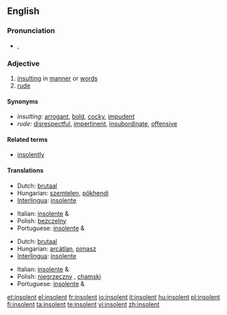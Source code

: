 ==English==

===Pronunciation===
* {{a|UK}} {{IPA|/ɪnˈsə.lənt/}}, {{SAMPA|/In"s@.l@nt/}}

===Adjective===
{{en-adj}}

# [[insulting]] in [[manner]] or [[word]]s
# [[rude]]

====Synonyms====
* ''insulting:'' [[arrogant]], [[bold]], [[cocky]], [[impudent]]
* ''rude:''  [[disrespectful]], [[impertinent]], [[insubordinate]], [[offensive]]

====Related terms====
* [[insolently]]

====Translations====
{{trans-top|insulting in manner or words}}
* Dutch: [[brutaal]]
* Hungarian: [[szemtelen]], [[pökhendi]]
* [[Interlingua]]: [[insolente]]
{{trans-mid}}
* Italian: [[insolente]] {{m}} & {{f}}
* Polish: [[bezczelny]] {{m}}
* Portuguese: [[insolente]] {{m}} & {{f}}
{{trans-bottom}}

{{trans-top|rude}}
* Dutch: [[brutaal]]
* Hungarian: [[arcátlan]], [[pimasz]]
* [[Interlingua]]: [[insolente]]
{{trans-mid}}
* Italian: [[insolente]] {{m}} & {{f}}
* Polish: [[niegrzeczny]] {{m}}, [[chamski]] {{m}}
* Portuguese: [[insolente]] {{m}} & {{f}}
{{trans-bottom}}

[[et:insolent]]
[[el:insolent]]
[[fr:insolent]]
[[io:insolent]]
[[it:insolent]]
[[hu:insolent]]
[[pl:insolent]]
[[fi:insolent]]
[[ta:insolent]]
[[te:insolent]]
[[vi:insolent]]
[[zh:insolent]]